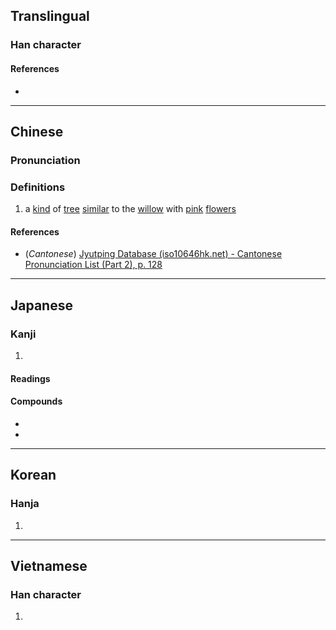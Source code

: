 {{character info/new}}
==Translingual==

===Han character===
{{Han char|rn=75|rad=木|as=07|sn=11|four=47927|canj=DSQL|ids=⿰木那}}

====References====
* {{Han ref|kx=0529.110|dkj=14856|dj=0917.220|hdz=21208.040|uh=689B|ud=26779|bh=D5CA|bd=54730}}

----

==Chinese==
{{zh-forms}}

===Pronunciation===
{{zh-pron
|m=nuó
|c=naa4,laa4
|mc=y
|oc=y
|ma=
|cat=n
}}

===Definitions===
{{zh-hanzi}}

# {{lb|zh|archaic}} a [[kind]] of [[tree]] [[similar]] to the [[willow]] with [[pink]] [[flower]]s

====References====
* (''Cantonese'') [http://www.iso10646hk.net/jp/document/download.jsp Jyutping Database (iso10646hk.net) - Cantonese Pronunciation List (Part 2), p. 128]

----

==Japanese==

===Kanji===
{{ja-kanji|grade=|rs=木07}}

# {{defn|lang=ja|sort=木07}}

====Readings====
{{ja-readings
|goon=な
|kanon=だ
|kun=なぎ-
|nanori=おぎ, やし
}}

====Compounds====
* {{ja-r|梛%筏|なぎ%いがた}}
* {{ja-r|梛%木擬|なぎ%もどき}}

----

==Korean==

===Hanja===
{{ko-hanja|hangeul=나|eumhun=|rv=na|mr=na|y=na}}

# {{defn|lang=ko|sort=木07}}

----

==Vietnamese==

===Han character===
{{vi-readings|rs=木07|hanviet=nứa}}

# {{defn|lang=vi|sort=木07}}